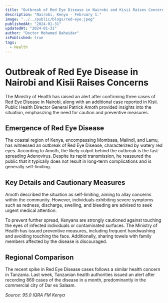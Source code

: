 ```yaml
---
title: "Outbreak of Red Eye Disease in Nairobi and Kisii Raises Concerns"
description: "Nairobi, Kenya - February 1."
image: "../../public/blogs/red-eye.jpeg"
publishedAt: "2024-01-31"
updatedAt: "2024-01-31"
author: "Doctor Mohamed Bahaidar"
isPublished: true
tags:
  - Health
---
```


# Outbreak of Red Eye Disease in Nairobi and Kisii Raises Concerns

The Ministry of Health has raised an alert after confirming three cases of Red Eye Disease in Nairobi, along with an additional case reported in Kisii. Public Health Director General Patrick Amoth provided insights into the situation, emphasizing the need for caution and preventive measures.

## Emergence of Red Eye Disease

The coastal region of Kenya, encompassing Mombasa, Malindi, and Lamu, has witnessed an outbreak of Red Eye Disease, characterized by watery red eyes. According to Amoth, the likely culprit behind the outbreak is the fast-spreading Adenovirus. Despite its rapid transmission, he reassured the public that it typically does not result in long-term complications and is generally self-limiting.

## Key Details and Cautionary Measures

Amoth described the situation as self-limiting, aiming to allay concerns within the community. However, individuals exhibiting severe symptoms such as redness, discharge, swelling, and bleeding are advised to seek urgent medical attention.

To prevent further spread, Kenyans are strongly cautioned against touching the eyes of infected individuals or contaminated surfaces. The Ministry of Health has issued preventive measures, including frequent handwashing and avoiding touching the face. Additionally, sharing towels with family members affected by the disease is discouraged.

## Regional Comparison

The recent spike in Red Eye Disease cases follows a similar health concern in Tanzania. Last week, Tanzanian health authorities issued an alert after recording 869 cases of the disease in a month, predominantly in the commercial city of Dar es Salaam.

_Source: 95.0 IQRA FM Kenya_
